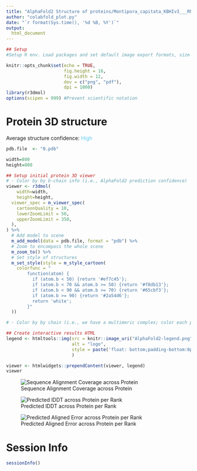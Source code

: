 ```yaml
---
title: "AlphaFold2 Structure of proteins/Montipora_capitata_KBHIv3___RNAseq.g44715.t1.faa.colabfold/plots/0.pdb"
author: "colabfold_plot.py"
date: "`r format(Sys.time(), '%d %B, %Y')`"
output:
  html_document
---
```



```r
## Setup
#Setup R env. Load packages and set default image export formats, size and resolution.

knitr::opts_chunk$set(echo = TRUE,
                      fig.height = 16, 
                      fig.width = 12, 
                      dev = c("png", "pdf"),
                      dpi = 1000)
library(r3dmol)
options(scipen = 999) #Prevent scientific notation
```


# Protein 3D structure

Average structure confidence: <span style="color:#65cbf3">High</span>

```r
pdb.file  <- "0.pdb"

width=800
height=800

## Setup initial protein 3D viewer
# - Color by by b-chain info (i.e., AlphaFold2 prediction confidence)
viewer <- r3dmol(
    width=width,
    height=height,
  viewer_spec = m_viewer_spec(
    cartoonQuality = 10,
    lowerZoomLimit = 50,
    upperZoomLimit = 350,
  ),
) %>%
  # Add model to scene
  m_add_model(data = pdb.file, format = "pdb") %>%
  # Zoom to encompass the whole scene
  m_zoom_to() %>%
  # Set style of structures
  m_set_style(style = m_style_cartoon(
    colorfunc = "
        function(atom) {
          if (atom.b < 50) {return '#ef7c45'};
          if (atom.b < 70 && atom.b >= 50) {return '#f8db13'};
          if (atom.b < 90 && atom.b >= 70) {return '#65cbf3'};
          if (atom.b >= 90) {return '#2a54d6'};
          return 'white';
        }"
  ))

# - Color by by chain (i.e., we have a multimeric complex; color each protein in complex as a separate color)

## Create interactive results HTML
legend <- htmltools::img(src = knitr::image_uri("AlphaFold2-legend.png"), 
                         alt = "logo", 
                         style = paste('float: bottom;padding-bottom:0px;height:',40*4,'px;width:',160*4,'px', sep="")
                         )

viewer <- htmlwidgets::prependContent(viewer, legend)
viewer
```


![Sequence Alignment Coverage across Protein ](0.coverage.png)

![Predicted lDDT across Protein per Rank](0.plddt.png)

![Predicted Aligned Error across Protein per Rank](0.pae.png)

# Session Info

```r
sessionInfo()
```

